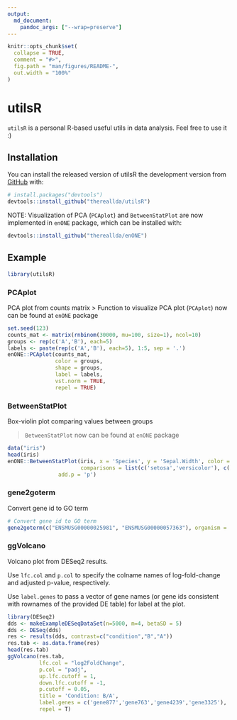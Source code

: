 ```yaml
---
output:   
  md_document:
    pandoc_args: ["--wrap=preserve"]
---
```


<!-- README.md is generated from README.Rmd. Please edit that file -->

```r
knitr::opts_chunk$set(
  collapse = TRUE,
  comment = "#>",
  fig.path = "man/figures/README-",
  out.width = "100%"
)
```

# utilsR

<!-- badges: start -->
<!-- badges: end -->

`utilsR` is a personal R-based useful utils in data analysis. Feel free to use it :)

## Installation

You can install the released version of utilsR the development version from [GitHub](https://github.com/) with:

``` r
# install.packages("devtools")
devtools::install_github("thereallda/utilsR")
```

NOTE: Visualization of PCA (`PCAplot`) and `BetweenStatPlot` are now implemented in `enONE` package, which can be installed with: 

```r
devtools::install_github("thereallda/enONE")
```

## Example

```r
library(utilsR)
```

### PCAplot

PCA plot from counts matrix 
> Function to visualize PCA plot (`PCAplot`) now can be found at `enONE` package

```r
set.seed(123)
counts_mat <- matrix(rnbinom(30000, mu=100, size=1), ncol=10)
groups <- rep(c('A','B'), each=5)
labels <- paste(rep(c('A','B'), each=5), 1:5, sep = '.')
enONE::PCAplot(counts_mat, 
               color = groups, 
               shape = groups, 
               label = labels, 
               vst.norm = TRUE, 
               repel = TRUE)
```


### BetweenStatPlot

Box-violin plot comparing values between groups

> `BetweenStatPlot` now can be found at `enONE` package

```r
data("iris")
head(iris)
enONE::BetweenStatPlot(iris, x = 'Species', y = 'Sepal.Width', color = 'Species',
                       comparisons = list(c('setosa','versicolor'), c('versicolor','virginica')),
                add.p = 'p')
```

### gene2goterm

Convert gene id to GO term

```r
# Convert gene id to GO term
gene2goterm(c("ENSMUSG00000025981", "ENSMUSG00000057363"), organism = 'mmusculus')
```

### ggVolcano

Volcano plot from DESeq2 results. 

Use `lfc.col` and `p.col` to specify the colname names of log-fold-change and adjusted p-value, respectively. 

Use `label.genes` to pass a vector of gene names (or gene ids consistent with rownames of the provided DE table) for label at the plot. 

```r
library(DESeq2)
dds <- makeExampleDESeqDataSet(n=5000, m=4, betaSD = 5)
dds <- DESeq(dds)
res <- results(dds, contrast=c("condition","B","A"))
res.tab <- as.data.frame(res)
head(res.tab)
ggVolcano(res.tab,   
          lfc.col = "log2FoldChange",
          p.col = "padj",
          up.lfc.cutoff = 1,
          down.lfc.cutoff = -1,
          p.cutoff = 0.05,
          title = 'Condition: B/A',
          label.genes = c('gene877','gene763','gene4239','gene3325'),
          repel = T)
```
